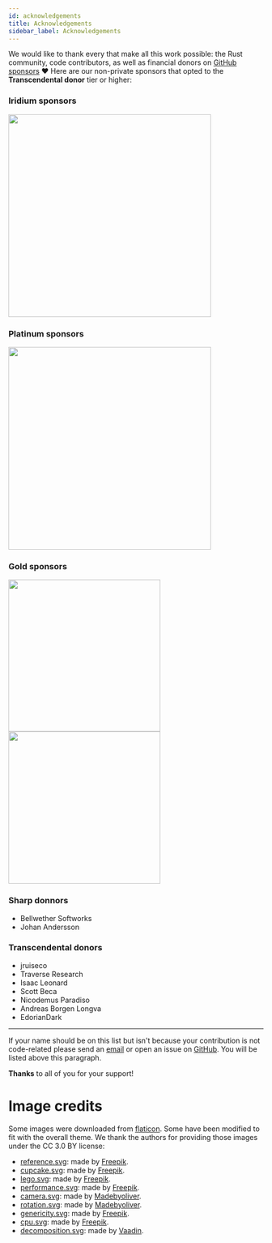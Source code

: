 ```yaml
---
id: acknowledgements
title: Acknowledgements
sidebar_label: Acknowledgements
---
```


We would like to thank every that make all this work possible: the Rust community,
code contributors, as well as financial donors on [GitHub sponsors](https://github.com/sponsors/dimforge) ♥
Here are our non-private sponsors that opted to the **Transcendental donor** tier or higher:

### Iridium sponsors
<p>
    <a href="https://croquet.io">
        <img src="/img/croquet_logo.png" width="400px" />
    </a>
</p>

### Platinum sponsors
<p>
    <a href="https://embark-studios.com">
        <img src="https://www.embark.dev/img/logo_black.png" width="400px"/>
    </a>
</p>

### Gold sponsors
<p>
    <a href="https://fragcolor.com/">
        <img src="/img/fragcolor_logo2_color_black.svg" width="300px" />
    </a>
    <a href="https://resolutiongames.com/">
        <img src="/img/logo_resolution_games.png" width="300px" />
    </a>
</p>

### Sharp donnors
- Bellwether Softworks
- Johan Andersson

### Transcendental donors
- jruiseco
- Traverse Research
- Isaac Leonard
- Scott Beca
- Nicodemus Paradiso
- Andreas Borgen Longva
- EdorianDark


<hr/>

If your name should be on this list but isn't because your contribution is not
code-related please send an [email](mailto:developer@crozet.re) or open an
issue on [GitHub](https://github.com/dimforge/nalgebra/issues). You will be
listed above this paragraph.

**Thanks** to all of you for your support!

# Image credits
Some images were downloaded from [flaticon](https://www.flaticon.com). Some have
been modified to fit with the overall theme. We thank the authors for providing
those images under the CC 3.0 BY license:

* <u>reference.svg</u>: made by [Freepik](https://www.freepik.com).
* <u>cupcake.svg</u>: made by [Freepik](https://www.freepik.com).
* <u>lego.svg</u>: made by [Freepik](https://www.freepik.com).
* <u>performance.svg</u>: made by [Freepik](https://www.freepik.com).
* <u>camera.svg</u>: made by [Madebyoliver](https://www.flaticon.com/authors/madebyoliver).
* <u>rotation.svg</u>: made by [Madebyoliver](https://www.flaticon.com/authors/madebyoliver).
* <u>genericity.svg</u>: made by [Freepik](https://www.freepik.com).
* <u>cpu.svg</u>: made by [Freepik](https://www.freepik.com).
* <u>decomposition.svg</u>: made by [Vaadin](https://www.flaticon.com/authors/vaadin).

